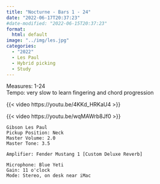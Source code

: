 ```yaml
---
title: "Nocturne - Bars 1 - 24"
date: "2022-06-17T20:37:23"
#date-modified: "2022-06-15T20:37:23"
format: 
  html: default
image: "../img/les.jpg"
categories:
  - "2022"
  - Les Paul
  - Hybrid picking
  - Study
---
```


Measures: 1-24\
Tempo: very slow to learn fingering and chord progression

{{< video https://youtu.be/4KKd_HRKaU4 >}}

{{< video https://youtu.be/wqMAWrb8Jf0 >}}

```         
Gibson Les Paul
Pickup Position: Neck
Master Volume: 2.0
Master Tone: 3.5

Amplifier: Fender Mustang 1 [Custom Deluxe Reverb]

Microphone: Blue Yeti 
Gain: 11 o'clock
Mode: Stereo, on desk near iMac
```
